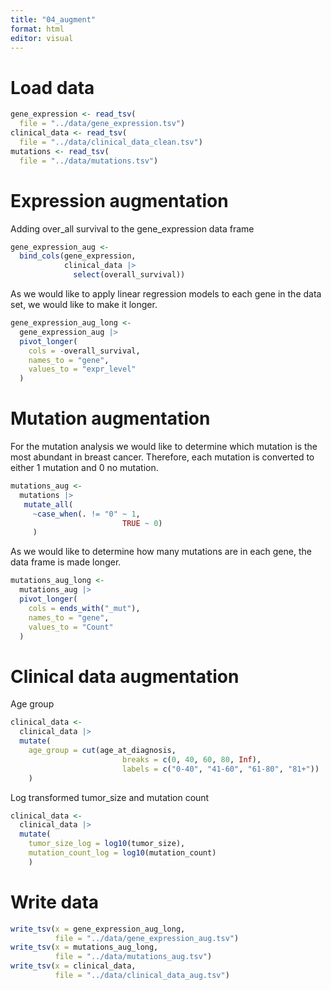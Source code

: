 ```yaml
---
title: "04_augment"
format: html
editor: visual
---
```


# Load data

```r
gene_expression <- read_tsv(
  file = "../data/gene_expression.tsv")
clinical_data <- read_tsv(
  file = "../data/clinical_data_clean.tsv")
mutations <- read_tsv(
  file = "../data/mutations.tsv")
```

# Expression augmentation

Adding over_all survival to the gene_expression data frame

```r
gene_expression_aug <- 
  bind_cols(gene_expression, 
            clinical_data |> 
              select(overall_survival))
```

As we would like to apply linear regression models to each gene in the data set, we would like to make it longer.

```r
gene_expression_aug_long <- 
  gene_expression_aug |> 
  pivot_longer(
    cols = -overall_survival,
    names_to = "gene",
    values_to = "expr_level"
  )
```

# Mutation augmentation

For the mutation analysis we would like to determine which mutation is the most abundant in breast cancer. Therefore, each mutation is converted to either 1 mutation and 0 no mutation.

```r
mutations_aug <- 
  mutations |> 
   mutate_all(
     ~case_when(. != "0" ~ 1,
                         TRUE ~ 0)
     )
```

As we would like to determine how many mutations are in each gene, the data frame is made longer.

```r
mutations_aug_long <- 
  mutations_aug |> 
  pivot_longer(
    cols = ends_with("_mut"),
    names_to = "gene",
    values_to = "Count"
  )
```

# Clinical data augmentation

Age group

```r
clinical_data <- 
  clinical_data |>
  mutate(
    age_group = cut(age_at_diagnosis,
                         breaks = c(0, 40, 60, 80, Inf),
                         labels = c("0-40", "41-60", "61-80", "81+"))
    )
```

Log transformed tumor_size and mutation count

```r
clinical_data <- 
  clinical_data |>   
  mutate(     
    tumor_size_log = log10(tumor_size),     
    mutation_count_log = log10(mutation_count)   
    )
```

# Write data

```r
write_tsv(x = gene_expression_aug_long, 
          file = "../data/gene_expression_aug.tsv")
write_tsv(x = mutations_aug_long, 
          file = "../data/mutations_aug.tsv")
write_tsv(x = clinical_data, 
          file = "../data/clinical_data_aug.tsv")
```
